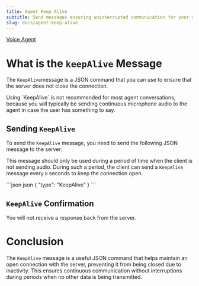 ```yaml
---
title: Agent Keep Alive
subtitle: Send messages ensuring uninterrupted communication for your agent.
slug: docs/agent-keep-alive
---
```



[Voice Agent](/docs/voice-agent)

# What is the `keepAlive` Message

The `KeepAlive`message is a JSON command that you can use to ensure that the server does not close the connection.

<Info>
  Using `KeepAlive` is not recommended for most agent conversations, because you will typically be sending continuous microphone audio to the agent in case the user has something to say.
</Info>

## Sending `KeepAlive`

To send the `KeepAlive` message, you need to send the following JSON message to the server:

This message should only be used during a period of time when the client is not sending audio. During such a period, the client can send a `KeepAlive` message every `8` seconds to keep the connection open.

<CodeGroup>
  ```json json
  {
    "type": "KeepAlive" 
  }
  ```
</CodeGroup>

## `KeepAlive` Confirmation

You will not receive a response back from the server.

# Conclusion

The `KeepAlive` message is a useful JSON command that helps maintain an open connection with the server, preventing it from being closed due to inactivity. This ensures continuous communication without interruptions during periods when no other data is being transmitted.

